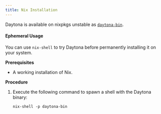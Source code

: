 ```yaml
---
title: Nix Installation
---
```


Daytona is available on nixpkgs unstable as [`daytona-bin`](https://search.nixos.org/packages?channel=unstable&show=daytona-bin).

#### Ephemeral Usage

You can use `nix-shell` to try Daytona before permanently installing it on your system.

__Prerequisites__

* A working installation of Nix.

__Procedure__

1. Execute the following command to spawn a shell with the Daytona binary:

    ```shell
    nix-shell -p daytona-bin
    ```
